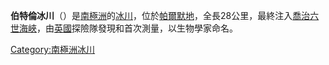 {{Coord|70|50|S|67|28|W|source:GNIS|display=title}}

'''伯特倫冰川'''（{{lang-en|Bertram Glacier}}）是[[南極洲|南極洲]]的[[冰川|冰川]]，位於[[帕爾默地|帕爾默地]]，全長28公里，最終注入[[喬治六世海峽|喬治六世海峽]]，由[[英國|英國]]探險隊發現和首次測量，以生物學家命名。

{{Antarctica-geo-stub}}
[[Category:南極洲冰川|Category:南極洲冰川]]